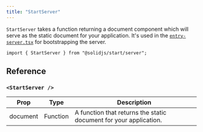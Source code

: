 ```yaml
---
title: "StartServer"
---
```


`StartServer` takes a function returning a document component which will serve as the static document for your application. It's used in the [`entry-server.tsx`](/solid-start/reference/entrypoints/entry-server) for bootstrapping the server.

```tsx twoslash
import { StartServer } from "@solidjs/start/server";
```

## Reference
### `<StartServer />`


| Prop      | Type     | Description                                                                                   |
| --------- | -------- | --------------------------------------------------------------------------------------------- |
| document  | Function | A function that returns the static document for your application.                             |

